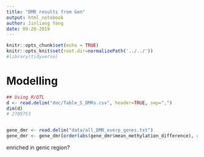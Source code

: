 ```yaml
---
title: "DMR results from Gen"
output: html_notebook
author: Jinliang Yang
date: 09-20-2019
---
```



```r
knitr::opts_chunk$set(echo = TRUE) 
knitr::opts_knit$set(root.dir=normalizePath('../../')) 
#library(tidyverse)
```

# Modelling

```r
## Using R/QTL
d <- read.delim("doc/Table_S_DMRs.csv", header=TRUE, sep=",")
dim(d)
# 2709753


gene_dmr <- read.delim("data/all_DMR_overp_genes.txt")
gene_dmr <- gene_dmr[order(abs(gene_dmr$mean_methylation_difference), decreasing = T),]

```

enriched in genic region?

